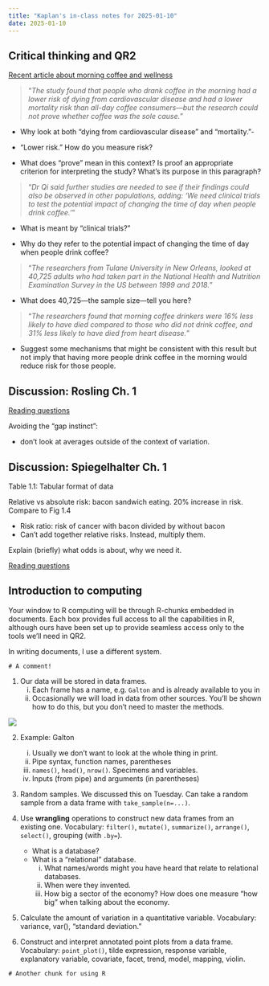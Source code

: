```yaml
---
title: "Kaplan's in-class notes for 2025-01-10"
date: 2025-01-10
---
```


## Critical thinking and QR2

[Recent article about morning coffee and wellness](https://www.bbc.com/news/articles/cgj6j7yvz55o)

> "*The study found that people who drank coffee in the morning had a lower risk of dying from cardiovascular disease and had a lower mortality risk than all-day coffee consumers---but the research could not prove whether coffee was the sole cause.*"

- Why look at both "dying from cardiovascular disease" and "mortality."- 

- "Lower risk." How do you measure risk?

- What does "prove" mean in this context? Is proof an appropriate criterion for interpreting the study? What's its purpose in this paragraph?

> "*Dr Qi said further studies are needed to see if their findings could also be observed in other populations, adding: 'We need clinical trials to test the potential impact of changing the time of day when people drink coffee.'*"

- What is meant by "clinical trials?"

- Why do they refer to the potential impact of changing the time of day when people drink coffee?

> "*The researchers from Tulane University in New Orleans, looked at 40,725 adults who had taken part in the National Health and Nutrition Examination Survey in the US between 1999 and 2018.*"

- What does 40,725---the sample size---tell you here?

> "*The researchers found that morning coffee drinkers were 16% less likely to have died compared to those who did not drink coffee, and 31% less likely to have died from heart disease.*"

- Suggest some mechanisms that might be consistent with this result but not imply that having more people drink coffee in the morning would reduce risk for those people.

## Discussion: Rosling Ch. 1

[Reading questions](https://qr2-w25.github.io/homepage/questions/R1-before.html)

Avoiding the "gap instinct": 

- don't look at averages outside of the context of variation.

## Discussion: Spiegelhalter Ch. 1

Table 1.1: Tabular format of data

Relative vs absolute risk: bacon sandwich eating. 20% increase in risk. Compare to Fig 1.4

- Risk ratio: risk of cancer with bacon divided by without bacon
- Can't add together relative risks. Instead, multiply them.

Explain (briefly) what odds is about, why we need it.

[Reading questions](https://qr2-w25.github.io/homepage/questions/S1-before.html)

## Introduction to computing

Your window to R computing will be through R-chunks embedded in documents. Each box provides full access to all the capabilities in R, although ours have been set up to provide seamless access only to the tools we'll need in QR2.

In writing documents, I use a different system. 


```webr-r
# A comment!
```

1. Our data will be stored in data frames. 
    i. Each frame has a name, e.g. `Galton` and is already available to you in
    ii. Occasionally we will load in data from other sources. You'll be shown how to do this, but you don't need to master the methods.
    
![](https://dtkaplan.github.io/QR2-computing/www/data-frame-schematic.png)    
    
    
2. Example: Galton
    i. Usually we don't want to look at the whole thing in print.
    ii. Pipe syntax, function names, parentheses
    iii. `names()`, `head()`, `nrow()`. Specimens and variables. 
    iv. Inputs (from pipe) and arguments (in parentheses)
    

3. Random samples. We discussed this on Tuesday. Can take a random sample from a data frame with `take_sample(n=...)`. 

4. Use **wrangling** operations to construct new data frames from an existing one. Vocabulary: `filter()`, `mutate()`, `summarize()`, `arrange()`, `select()`, grouping (with `.by=`).

    - What is a database? 
    - What is a "relational" database. 
        i. What names/words might you have heard that relate to relational databases.
        ii. When were they invented.
        iii. How big a sector of the economy? How does one measure "how big" when talking about the economy. 

5. Calculate the amount of variation in a quantitative variable. Vocabulary: variance, var(), “standard deviation.”

6. Construct and interpret annotated point plots from a data frame. Vocabulary: `point_plot()`, tilde expression, response variable, explanatory variable, covariate, facet, trend, model, mapping, violin.

```webr-r
# Another chunk for using R
```

